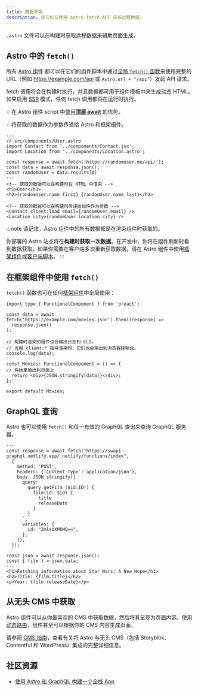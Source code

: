 ```yaml
---
title: 数据获取
description: 学习如何使用 Astro fetch API 获取远程数据。
---
```


`.astro` 文件可以在构建时获取远程数据来辅助页面生成。


## Astro 中的 `fetch()`

所有 [Astro 组件](/zh-cn/basics/astro-components/) 都可以在它们的组件脚本中通过[全局 `fetch()` 函数](https://developer.mozilla.org/zh-CN/docs/Web/API/fetch)来使用完整的 URL（例如 https://example.com/api 或 `Astro.url + "/api"`）发起 API 请求。

fetch 调用将会在构建时执行，并且数据都可用于组件模板中来生成动态 HTML。如果启用 [SSR](/zh-cn/guides/server-side-rendering/) 模式，任何 fetch 调用都将在运行时执行。

💡 在 Astro 组件 script 中[使用**顶层 await**](https://developer.mozilla.org/zh-CN/docs/Web/JavaScript/Reference/Operators/await#top_level_await) 的优势。

💡 将获取的数据作为参数传递给 Astro 和框架组件。

```astro /await fetch\\(.*?\\)/
---
// src/components/User.astro
import Contact from '../components/Contact.jsx';
import Location from '../components/Location.astro';

const response = await fetch('https://randomuser.me/api/');
const data = await response.json();
const randomUser = data.results[0]
---
<!-- 获取的数据可以在构建时在 HTML 中渲染 -->
<h1>User</h1>
<h2>{randomUser.name.first} {randomUser.name.last}</h2>

<!-- 获取的数据可以在构建时传递给组件作为参数 -->
<Contact client:load email={randomUser.email} />
<Location city={randomUser.location.city} />
```

:::note
请记住，Astro 组件中的所有数据都是在渲染组件时获取的。

你部署的 Astro 站点将在**构建时获取一次数据**。在开发中，你将在组件刷新时看到数据获取。如果你需要在客户端多次重新获取数据，请在 Astro 组件中使用[框架组件](/zh-cn/basics/framework-components/)或[客户端脚本](/zh-cn/guides/client-side-scripts/)。
:::

## 在框架组件中使用 `fetch()`

`fetch()` 函数也可在任何[框架组件](/zh-cn/basics/framework-components/)中全局使用：

```tsx title="src/components/Movies.tsx" /await fetch\\(.*?\\)/
import type { FunctionalComponent } from 'preact';

const data = await fetch('https://example.com/movies.json').then((response) =>
  response.json()
);

// 构建时渲染的组件也会输出日志到 CLI。
// 当用 client:* 指令渲染时，它们也会输出到浏览器控制台。
console.log(data);

const Movies: FunctionalComponent = () => {
// 将结果输出到页面上
  return <div>{JSON.stringify(data)}</div>;
};

export default Movies;
```

## GraphQL 查询

Astro 也可以使用 `fetch()` 和任一有效的 GraphQL 查询来查询 GraphQL 服务器。

```astro title="src/components/Film.astro" "await fetch"
---
const response = await fetch("https://swapi-graphql.netlify.app/.netlify/functions/index",
  {
    method: 'POST',
    headers: {'Content-Type':'application/json'},
    body: JSON.stringify({
      query: `
        query getFilm ($id:ID!) {
          film(id: $id) {
            title
            releaseDate
          }
        }
      `,
      variables: {
        id: "ZmlsbXM6MQ==",
      },
    }),
  });

const json = await response.json();
const { film } = json.data;
---
<h1>Fetching information about Star Wars: A New Hope</h1>
<h2>Title: {film.title}</h2>
<p>Year: {film.releaseDate}</p>
```

## 从无头 CMS 中获取

Astro 组件可以从你最喜欢的 CMS 中获取数据，然后将其呈现为页面内容。使用[动态路由](/zh-cn/basics/routing/#动态路由)，组件甚至可以根据你的 CMS 内容生成页面。

请参阅 [CMS 指南](/zh-cn/guides/cms/)，查看有关将 Astro 与无头 CMS（包括 Storyblok、Contentful 和 WordPress）集成的完整详细信息。


## 社区资源

- [使用 Astro 和 GraphQL 构建一个全栈 App](https://robkendal.co.uk/blog/how-to-build-astro-site-with-graphql/)